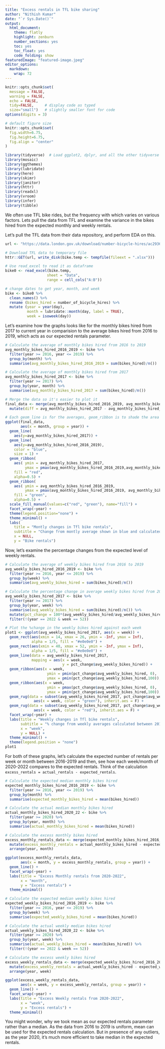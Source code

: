 ```yaml
---
title: "Excess rentals in TfL bike sharing"
author: "Nithish Kumar"
date: "`r Sys.Date()`"
output:
  html_document:
    theme: flatly
    highlight: zenburn
    number_sections: yes
    toc: yes
    toc_float: yes
    code_folding: show
featuredImage: "featured-image.jpeg"
editor_options: 
  markdown: 
    wrap: 72
---
```


```r
knitr::opts_chunk$set(
  message = FALSE, 
  warning = FALSE, 
  echo = FALSE,
  tidy=FALSE,     # display code as typed
  size="small")   # slightly smaller font for code
options(digits = 3)

# default figure size
knitr::opts_chunk$set(
  fig.width=6.75, 
  fig.height=6.75,
  fig.align = "center"
)
```

```r
library(tidyverse)  # Load ggplot2, dplyr, and all the other tidyverse packages
library(mosaic)
library(ggthemes)
library(lubridate)
library(here)
library(skimr)
library(janitor)
library(httr)
library(readxl)
library(vroom)
library(infer)
library(tibble)
```

We often use TFL bike rides, but the frequency with which varies on
various factors. Lets pull the data from TFL and examine the variance in
the bikes hired from the expected monthly and weekly rentals.

Let's pull the TFL data from their data repository, and perform EDA on
this.

```r
url <- "https://data.london.gov.uk/download/number-bicycle-hires/ac29363e-e0cb-47cc-a97a-e216d900a6b0/tfl-daily-cycle-hires.xlsx"

# Download TFL data to temporary file
httr::GET(url, write_disk(bike.temp <- tempfile(fileext = ".xlsx")))

# Use read_excel to read it as dataframe
bike0 <- read_excel(bike.temp,
                   sheet = "Data",
                   range = cell_cols("A:B"))

# change dates to get year, month, and week
bike <- bike0 %>% 
  clean_names() %>% 
  rename (bikes_hired = number_of_bicycle_hires) %>% 
  mutate (year = year(day),
          month = lubridate::month(day, label = TRUE),
          week = isoweek(day))
```

Let's examine how the graphs looks like for the monthly bikes hired from
2017 to current year in comparision to the average bikes hired from 2016
to 2019, which acts as our expected rentals parameter.

```r

# Calculate the average of monthly bikes hired from 2016 to 2019
avg_monthly_bikes_hired_2016_2019 <- bike %>% 
  filter(year >= 2016, year <= 2019) %>% 
  group_by(month) %>% 
  summarise(avg_monthly_bikes_hired_2016_2019 = sum(bikes_hired)/n())

# Calculate the average of monthly bikes hired from 2017
avg_monthly_bikes_hired_2017 <- bike %>% 
  filter(year >= 2017) %>% 
  group_by(year, month) %>% 
  summarise(avg_monthly_bikes_hired_2017 = sum(bikes_hired)/n())

# Merge the data so it's easier to plot it
final_data <- merge(avg_monthly_bikes_hired_2016_2019, avg_monthly_bikes_hired_2017, by = "month") %>% 
  mutate(diff = avg_monthly_bikes_hired_2017 - avg_monthly_bikes_hired_2016_2019)

# Each geom_line is for the averages, geom_ribbon is to shade the area enclosed between these lines.
ggplot(final_data, 
       aes(x = month, group = year)) +
  geom_line(
    aes(y=avg_monthly_bikes_hired_2017)) +
  geom_line(
    aes(y=avg_monthly_bikes_hired_2016_2019), 
    color = "blue", 
    size = 1) + 
  geom_ribbon(
    aes( ymin = avg_monthly_bikes_hired_2017,
         ymax = pmax(avg_monthly_bikes_hired_2016_2019,avg_monthly_bikes_hired_2017)),
    fill = "red",
    alpha=0.5) +
  geom_ribbon(
    aes( ymin = avg_monthly_bikes_hired_2016_2019,
         ymax = pmax(avg_monthly_bikes_hired_2016_2019, avg_monthly_bikes_hired_2017)), 
    fill = "green", 
    alpha=0.5) +
  scale_fill_manual(values=c("red", "green"), name="fill") +
  facet_wrap(~year) +
  theme(legend.position="none") + 
  theme_minimal() +
  labs(
    title = "Montly changes in Tfl bike rentals",
    subtitle = "Change from montly average shown in blue and calculated between 2016-2019",
    x = NULL,
    y = "Bike rentals")
```

Now, let's examine the percentage changes from the expected level of
weekly rentals.

```r
# Calculate the average of weekly bikes hired from 2016 to 2019
avg_weekly_bikes_hired_2016_2019 <- bike %>% 
  filter(year >= 2016, year <= 2019) %>% 
  group_by(week) %>% 
  summarise(avg_weekly_bikes_hired = sum(bikes_hired)/n())

# Calculate the percentage change in average weekly bikes hired from 2017 and clean the data by removing the 52nd week of 2022 data
avg_weekly_bikes_hired_2017 <- bike %>% 
  filter(year >= 2017) %>% 
  group_by(year, week) %>% 
  summarise(avg_weekly_bikes_hired = sum(bikes_hired)/n()) %>% 
  mutate(pct_change = 100*(avg_weekly_bikes_hired/avg_weekly_bikes_hired_2016_2019[week, 2] - 1)) %>% 
  filter(!(year == 2022 & week == 52))

# Plot the %change in the weekly bikes hired against each week
plot1 <- ggplot(avg_weekly_bikes_hired_2017, aes(x = week)) +
  geom_rect(aes(xmin = 14, xmax = 26, ymin = -Inf, ymax = Inf),
            alpha = 1/5, fill = "#e0e0e0") +
  geom_rect(aes(xmin = 40, xmax = 52, ymin = -Inf, ymax = Inf),
            alpha = 1/5, fill = "#e0e0e0") +
  geom_line(data = avg_weekly_bikes_hired_2017,
            mapping = aes(x = week,
                          y = pct_change$avg_weekly_bikes_hired)) +
  geom_ribbon(aes(x = week, 
                   ymin = pmin(pct_change$avg_weekly_bikes_hired, 0), 
                   ymax = pmin(pct_change$avg_weekly_bikes_hired,100)), fill = "green") +
  geom_ribbon(aes(x = week, 
                   ymin = pmax(pct_change$avg_weekly_bikes_hired, 0), 
                   ymax = pmin(pct_change$avg_weekly_bikes_hired,100)), fill = "red") +
  geom_rug(data = subset(avg_weekly_bikes_hired_2017, pct_change$avg_weekly_bikes_hired <= 0),
             aes(x = week, color = "green"), inherit.aes = F) +
  geom_rug(data = subset(avg_weekly_bikes_hired_2017, pct_change$avg_weekly_bikes_hired > 0),
             aes(x = week, color = "red"), inherit.aes = F) +
  facet_wrap(~year) +
  labs(title = "Weekly changes in Tfl bike rentals",
       subtitle = "% change from weekly averages calculated between 2016-2019",
       x = "week",
       y = NULL) +
  theme_minimal() +
  theme(legend.position = "none")
plot1
```

For both of these graphs, let's calculate the expected number of rentals
per week or month between 2016-2019 and then, see how each week/month of
2020-2022 compares to the expected rentals. Think of the calculation
`excess_rentals = actual_rentals - expected_rentals`.

```r
# Calculate the expected median monthly bikes hired
expected_monthly_bikes_hired_2016_2019 <- bike %>% 
  filter(year >= 2016, year <= 2019) %>% 
  group_by(month) %>% 
  summarise(expected_monthly_bikes_hired = mean(bikes_hired))

# Calculate the actual median monthly bikes hired
actual_monthly_bikes_hired_2020_22 <- bike %>% 
  filter(year >= 2020) %>% 
  group_by(year, month) %>% 
  summarise(actual_monthly_bikes_hired = mean(bikes_hired))

# Calculate the excess monthly bikes hired
excess_monthly_rentals_data <- merge(expected_monthly_bikes_hired_2016_2019, actual_monthly_bikes_hired_2020_22, by = "month") %>% 
  mutate(excess_monthly_rentals = actual_monthly_bikes_hired - expected_monthly_bikes_hired) %>% 
  arrange(year, month)

ggplot(excess_monthly_rentals_data, 
       aes(x = month, y = excess_monthly_rentals, group = year)) + 
  geom_line() + 
  facet_wrap(~year) + 
  labs(title = "Excess Monthly rentals from 2020-2022",
       x = "month",
       y = "Excess rentals") +
  theme_minimal()
```

```r
# Calculate the expected median weekly bikes hired
expected_weekly_bikes_hired_2016_2019 <- bike %>% 
  filter(year >= 2016, year <= 2019) %>% 
  group_by(week) %>% 
  summarise(expected_weekly_bikes_hired = mean(bikes_hired))

# Calculate the actual weekly median bikes hired
actual_weekly_bikes_hired_2020_22 <- bike %>% 
  filter(year >= 2020) %>% 
  group_by(year, week) %>% 
  summarise(actual_weekly_bikes_hired = mean(bikes_hired)) %>%
  filter(!(year == 2022 & week == 52))

# Calculate the excess weekly bikes hired
excess_weekly_rentals_data <- merge(expected_weekly_bikes_hired_2016_2019, actual_weekly_bikes_hired_2020_22, by = "week") %>% 
  mutate(excess_weekly_rentals = actual_weekly_bikes_hired - expected_weekly_bikes_hired) %>% 
  arrange(year, week)

ggplot(excess_weekly_rentals_data, 
       aes(x = week, y = excess_weekly_rentals, group = year)) + 
  geom_line() + 
  facet_wrap(~year) + 
  labs(title = "Excess Weekly rentals from 2020-2022",
       x = "week",
       y = "Excess rentals") +
  theme_minimal()

```

You might wonder, why we took mean as our expected rentals parameter
rather than a median. As the data from 2016 to 2019 is uniform, mean can
be used for the expected rentals calculation. But in presence of any
outliers, as the year 2020, it's much more efficient to take median in
the expected rentals.
